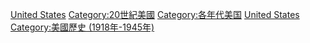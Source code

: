 {{Cat main|1930年代美國}}
{{Portal|美國}}
{{commons category|United States in the 1930s}}
{{CatRel|1920年代美國|1940年代美國|}}

[[Category:1930年代各國|United States]]
[[Category:20世紀美國|Category:20世紀美國]]
[[Category:各年代美国|Category:各年代美国]]
[[Category:1930年代北美洲|United States]]
[[Category:美國歷史_(1918年-1945年)|Category:美國歷史 (1918年-1945年)]]